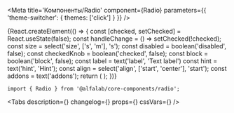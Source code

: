 


<Meta
    title='Компоненты/Radio'
    component={Radio}
    parameters={{ 'theme-switcher': { themes: ['click'] } }}
/>


<!-- Canvas -->

<Story name='Radio'>
    {React.createElement(() => {
        const [checked, setChecked] = React.useState(false);
        const handleChange = () => setChecked(!checked);
        const size = select('size', ['s', 'm'], 's');
        const disabled = boolean('disabled', false);
        const checkedKnob = boolean('checked', false);
        const block = boolean('block', false);
        const label = text('label', 'Text label')
        const hint = text('hint', 'Hint');
        const align = select('align', ['start', 'center'], 'start');
        const addons = text('addons');
        return (
            <Radio
                disabled={disabled}
                addons={addons}
                block={block}
                size={size}
                align={align}
                onChange={handleChange}
                checked={checked || checkedKnob}
                hint={hint}
                label={label}
            />
        );
    })}
</Story>


<!-- Docs -->

<ComponentHeader
    name='Radio'
    version={version}
    package='@alfalab/core-components/radio'
    stage={2}
/>

```tsx
import { Radio } from '@alfalab/core-components/radio';
```

<Tabs
    description={<Description />}
    changelog={<Changelog />}
    props={<Props of={Radio} />}
    cssVars={<CssVars css={styles} />}
/>
